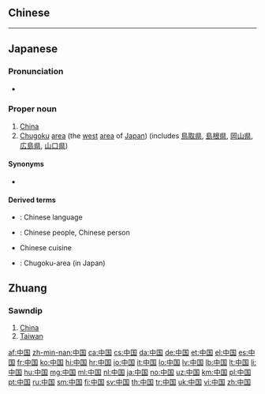 ==Chinese==
{{zh-see|中國}}

----

==Japanese==
{{ja-kanjitab|ちゅう|こく|k2=ごく|yomi=o}}

===Pronunciation===
{{ja-pron|ちゅうごく|acc=h|acc_ref=DJR|y=o}}
* {{audio|Ja-Chugoku.ogg|中国|lang=ja}}

===Proper noun===
{{ja-pos|ちゅうごく|proper|kyu=中國}}

# [[China]] {{qualifier|the [[Asia]]n country}}
# [[Chugoku]] [[area]] (the [[west]] [[area]] of [[Japan]]) (includes [[鳥取県]], [[島根県]], [[岡山県]], [[広島県]], [[山口県]])

====Synonyms====
*{{sense|country}} {{l|ja|中華人民共和国||[[People's Republic of China]]}}

====Derived terms====
* {{l|ja|中国語|tr=Chūgoku-go|sc=Jpan}}: Chinese language
* {{l|ja|中国人|tr=Chūgoku-jin|sc=Jpan}}: Chinese people, Chinese person
* {{l|ja|中国料理|tr=Chūgokuryōri|sc=Jpan}} Chinese cuisine
* {{l|ja|中国地方|tr=Chūgoku-chihō}}: Chugoku-area (in Japan)
{{catlangcode|ja|China|Countries of Asia|sort=ちゅうこく'}}

==Zhuang==

===Sawndip===
{{head|za|Han characters|traditional form|中國|tr=[[Cunghgoz]]|sort=cunghgoz}}

# [[China]]
# [[Taiwan]]

[[af:中国]]
[[zh-min-nan:中国]]
[[ca:中国]]
[[cs:中国]]
[[da:中国]]
[[de:中国]]
[[et:中国]]
[[el:中国]]
[[es:中国]]
[[fr:中国]]
[[ko:中国]]
[[hi:中国]]
[[hr:中国]]
[[io:中国]]
[[it:中国]]
[[lo:中国]]
[[lv:中国]]
[[lb:中国]]
[[lt:中国]]
[[li:中国]]
[[hu:中国]]
[[mg:中国]]
[[ml:中国]]
[[nl:中国]]
[[ja:中国]]
[[no:中国]]
[[uz:中国]]
[[km:中国]]
[[pl:中国]]
[[pt:中国]]
[[ru:中国]]
[[sm:中国]]
[[fi:中国]]
[[sv:中国]]
[[th:中国]]
[[tr:中国]]
[[uk:中国]]
[[vi:中国]]
[[zh:中国]]